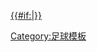 [[2012/13賽季歐洲聯賽#外圍賽第三圈|{{#if:{{{dc|}}}|{{nowrap|2012/13球季 -{zh:歐霸;zh-hans:欧洲联赛;zh-hant:歐霸;zh-cn:欧洲联赛;}-}}}} {{nowrap|外圍賽第三-{zh:圈;zh-hans:轮;zh-hant:圈;zh-cn:轮;}-}}]]<!--
--><noinclude>[[Category:足球模板]]
</noinclude>
